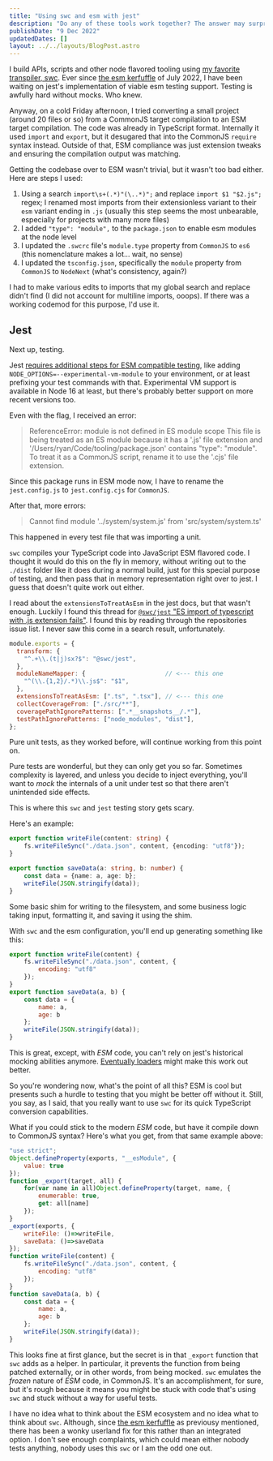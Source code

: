 ```yaml
---
title: "Using swc and esm with jest"
description: "Do any of these tools work together? The answer may surprise you"
publishDate: "9 Dec 2022"
updatedDates: []
layout: ../../layouts/BlogPost.astro
---
```


I build APIs, scripts and other node flavored tooling using [my favorite transpiler, swc](https://swc.rs/). Ever since [the esm kerfuffle](https://github.com/swc-project/swc/issues/5205) of July 2022, I have been waiting on jest's implementation of viable esm testing support. Testing is awfully hard without mocks. Who knew.

Anyway, on a cold Friday afternoon, I tried converting a small project (around 20 files or so) from a CommonJS target compilation to an ESM target compilation. The code was already in TypeScript format. Internally it used `import` and `export`, but it desugared that into the CommonJS `require` syntax instead. Outside of that, ESM compliance was just extension tweaks and ensuring the compilation output was matching.

Getting the codebase over to ESM wasn't trivial, but it wasn't too bad either. Here are steps I used:

1. Using a search `import\s+(.*)"(\..*)";` and replace `import $1 "$2.js";` regex; I renamed most imports from their extensionless variant to their `esm` variant ending in `.js` (usually this step seems the most unbearable, especially for projects with many more files)
2. I added `"type": "module",` to the `package.json` to enable esm modules at the node level
3. I updated the `.swcrc` file's `module.type` property from `CommonJS` to `es6` (this nomenclature makes a lot... wait, no sense)
4. I updated the `tsconfig.json`, specifically the `module` property from `CommonJS` to `NodeNext` (what's consistency, again?)

I had to make various edits to imports that my global search and replace didn't find (I did not account for multiline imports, ooops). If there was a working codemod for this purpose, I'd use it.

## Jest

Next up, testing.

Jest [requires additional steps for ESM compatible testing](https://jestjs.io/docs/ecmascript-modules), like adding `NODE_OPTIONS=--experimental-vm-module` to your environment, or at least prefixing your test commands with that. Experimental VM support is available in Node 16 at least, but there's probably better support on more recent versions too.

Even with the flag, I received an error:

> ReferenceError: module is not defined in ES module scope
> This file is being treated as an ES module because it has a '.js' file extension and '/Users/ryan/Code/tooling/package.json' contains "type": "module". To treat it as a CommonJS script, rename it to use the '.cjs' file extension.

Since this package runs in ESM mode now, I have to rename the `jest.config.js` to `jest.config.cjs` for `CommonJS`.

After that, more errors:

> Cannot find module '../system/system.js' from 'src/system/system.ts'

This happened in every test file that was importing a unit.

`swc` compiles your TypeScript code into JavaScript ESM flavored code. I thought it would do this on the fly in memory, without writing out to the `./dist` folder like it does during a normal build, just for this special purpose of testing, and then pass that in memory representation right over to jest. I guess that doesn't quite work out either.

I read about the `extensionsToTreatAsEsm` in the jest docs, but that wasn't enough. Luckily I found this thread for [`@swc/jest` "ES import of typescript with .js extension fails"](https://github.com/swc-project/jest/issues/64#issuecomment-1029753225). I found this by reading through the repositories issue list. I never saw this come in a search result, unfortunately.

```js
module.exports = {
  transform: {
    "^.+\\.(t|j)sx?$": "@swc/jest",
  },
  moduleNameMapper: {                      // <--- this one
    "^(\\.{1,2}/.*)\\.js$": "$1",
  },
  extensionsToTreatAsEsm: [".ts", ".tsx"], // <--- this one
  collectCoverageFrom: ["./src/**"],
  coveragePathIgnorePatterns: [".*__snapshots__/.*"],
  testPathIgnorePatterns: ["node_modules", "dist"],
};
```

Pure unit tests, as they worked before, will continue working from this point on.

Pure tests are wonderful, but they can only get you so far. Sometimes complexity is layered, and unless you decide to inject everything, you'll want to _mock_ the internals of a unit under test so that there aren't unintended side effects.

This is where this `swc` and `jest` testing story gets scary.

Here's an example:

```ts
export function writeFile(content: string) {
    fs.writeFileSync("./data.json", content, {encoding: "utf8"});
}

export function saveData(a: string, b: number) {
    const data = {name: a, age: b};
    writeFile(JSON.stringify(data));
}
```

Some basic shim for writing to the filesystem, and some business logic taking input, formatting it, and saving it using the shim.

With `swc` and the esm configuration, you'll end up generating something like this:

```js
export function writeFile(content) {
    fs.writeFileSync("./data.json", content, {
        encoding: "utf8"
    });
}
export function saveData(a, b) {
    const data = {
        name: a,
        age: b
    };
    writeFile(JSON.stringify(data));
}
```

This is great, except, with _ESM_ code, you can't rely on jest's historical mocking abilities anymore. [Eventually loaders](https://github.com/nodejs/loaders) might make this work out better.

So you're wondering now, what's the point of all this? ESM is cool but presents such a hurdle to testing that you might be better off without it. Still, you say, as I said, that you really want to use `swc` for its quick TypeScript conversion capabilities.

What if you could stick to the modern _ESM_ code, but have it compile down to CommonJS syntax? Here's what you get, from that same example above:

```js
"use strict";
Object.defineProperty(exports, "__esModule", {
    value: true
});
function _export(target, all) {
    for(var name in all)Object.defineProperty(target, name, {
        enumerable: true,
        get: all[name]
    });
}
_export(exports, {
    writeFile: ()=>writeFile,
    saveData: ()=>saveData
});
function writeFile(content) {
    fs.writeFileSync("./data.json", content, {
        encoding: "utf8"
    });
}
function saveData(a, b) {
    const data = {
        name: a,
        age: b
    };
    writeFile(JSON.stringify(data));
}

```

This looks fine at first glance, but the secret is in that `_export` function that `swc` adds as a helper. In particular, it prevents the function from being patched externally, or in other words, from being mocked. `swc` emulates the _frozen_ nature of _ESM_ code, in CommonJS. It's an accomplishment, for sure, but it's rough because it means you might be stuck with code that's using `swc` and stuck without a way for useful tests.

I have no idea what to think about the ESM ecosystem and no idea what to think about `swc`. Although, since [the esm kerfuffle](https://github.com/swc-project/swc/issues/5205) as previousy mentioned, there has been a wonky userland fix for this rather than an integrated option. I don't see enough complaints, which could mean either nobody tests anything, nobody uses this `swc` or I am the odd one out.